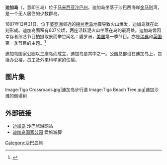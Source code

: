 {{Coord|5|43|43|N|115|39|23|E|region:MY_type:isle|display=title}} 
'''迪加岛'''（{{lang-ms|Pulau Tiga}}，意即三岛）位于[[马来西亚|马来西亚]][[沙巴州|沙巴州]]。迪加岛坐落于沙巴西海岸[[金马利|金马利]]湾，是一个无人居住的少数群岛。

1897年12月21日，位于[[婆罗洲|婆罗洲]]邻近的[[棉兰老岛|棉兰老岛]]地震导致火山爆发，迪加岛就在此刻形成。迪加岛面积有607公顷，两座活跃泥火山坐落在岛的最高处。迪加岛曾因幸存者综艺节目拍摄取景而举世闻名：婆罗洲，[[美国|美国]]第一季节目。亦是[[瑞典|瑞典]]和[[英国|英国]]第一季节目的主题。<ref name="earlyprod">{{cite web|url=http://www.news.com.au/entertainment/tv/reality-tv/this-is-the-secret-island-location-where-its-believed-ten-will-film-australian-survivor-in-a-few-months/news-story/a7eb81e2d24b12dbcf448aca7b13ba44|title=This is the secret island location where it’s believed Ten will film Australian Survivor in a few months|date=2 January 2016|accessdate=3 January 2016|work=[[news.com.au|news.com.au]]|first=Shannon|last=Molloy}}</ref>

迪加岛国家公园以三座岛而成立，迪加岛是其中之一。公园总部设在迪加岛上，包括办公楼，员工及外来科学家的住宿。

==图片集==
<gallery>
Image:Tiga Crossroads.jpg|迪加岛步行道
Image:Tiga Beach Tree.jpg|迪加沙滩的倒塌树
</gallery>

==外部链接==
{{Portal|马来西亚|岛屿}}
* [https://web.archive.org/web/20101205020357/http://www.sabahtourism.com/sc/attraction.php?id=101000082 迪加岛] 沙巴旅游网站
* [http://itravelkaki.com/malaysiadestination.php?place=120 迪加岛国家公园]{{dead link|date=2018年4月 |bot=InternetArchiveBot |fix-attempted=yes }} 爱旅游脚

[[Category:沙巴岛屿|Category:沙巴岛屿]]